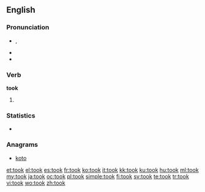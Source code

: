 ==English==

===Pronunciation===
* {{IPA|/tʊk/}}, {{SAMPA|/tUk/}}
* {{audio|en-us-took.ogg|Audio (US)}}
* {{rhymes|ʊk}}

===Verb===
'''took'''

# {{simple past of|[[take]]}}

===Statistics===
* {{rank|left|part|off|160|took|nothing|God|three}}

===Anagrams===
* [[koto#English|koto]]

[[et:took]]
[[el:took]]
[[es:took]]
[[fr:took]]
[[ko:took]]
[[it:took]]
[[kk:took]]
[[ku:took]]
[[hu:took]]
[[ml:took]]
[[my:took]]
[[ja:took]]
[[oc:took]]
[[pl:took]]
[[simple:took]]
[[fi:took]]
[[sv:took]]
[[te:took]]
[[tr:took]]
[[vi:took]]
[[wo:took]]
[[zh:took]]